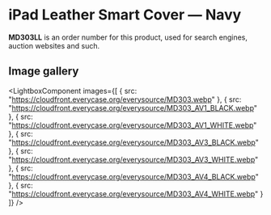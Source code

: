 
# iPad Leather Smart Cover — Navy

<Callout type='info' emoji='👉🏻'>**MD303LL** is an order number for this product, used for search engines, auction websites and such.</Callout>

## Image gallery

<LightboxComponent
    images={[
      {
        src: "https://cloudfront.everycase.org/everysource/MD303.webp"
      },
      {
        src: "https://cloudfront.everycase.org/everysource/MD303_AV1_BLACK.webp"
      },
      {
        src: "https://cloudfront.everycase.org/everysource/MD303_AV1_WHITE.webp"
      },
      {
        src: "https://cloudfront.everycase.org/everysource/MD303_AV3_BLACK.webp"
      },
      {
        src: "https://cloudfront.everycase.org/everysource/MD303_AV3_WHITE.webp"
      },
      {
        src: "https://cloudfront.everycase.org/everysource/MD303_AV4_BLACK.webp"
      },
      {
        src: "https://cloudfront.everycase.org/everysource/MD303_AV4_WHITE.webp"
      }
    ]}
  />
